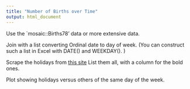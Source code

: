 ```yaml
---
title: "Number of Births over Time"
output: html_document
---
```



Use the `mosaic::Births78' data or more extensive data.

Join with a list converting Ordinal date to day of week.  (You can construct such a list in Excel with DATE() and WEEKDAY().  )

Scrape the holidays from [this site](http://www.smart.net/mmontes-cgi-bin/ushols.cgi)
List them all, with a column for the bold ones.

Plot showing holidays versus others of the same day of the week.




